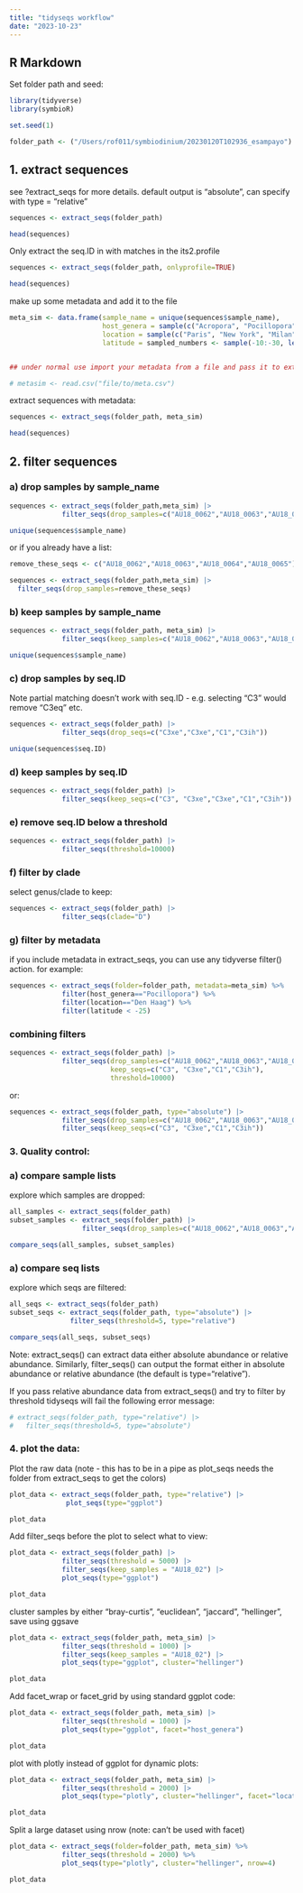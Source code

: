 ```yaml
---
title: "tidyseqs workflow"
date: "2023-10-23"
---
```



## R Markdown

Set folder path and seed:

```r
library(tidyverse)
library(symbioR)

set.seed(1)

folder_path <- ("/Users/rof011/symbiodinium/20230120T102936_esampayo")
```



## 1. extract sequences

see ?extract_seqs for more details. default output is "absolute", can specify with type = "relative" 

```r
sequences <- extract_seqs(folder_path)

head(sequences)
```

Only extract the seq.ID in with matches in the its2.profile

```r
sequences <- extract_seqs(folder_path, onlyprofile=TRUE)

head(sequences)
```

make up some metadata and add it to the file

``` r

meta_sim <- data.frame(sample_name = unique(sequences$sample_name),
                       host_genera = sample(c("Acropora", "Pocillopora", "Stylophora", "Merulina"), length(unique(sequences$sample_name)), replace = TRUE),
                       location = sample(c("Paris", "New York", "Milan", "Den Haag"), length(unique(sequences$sample_name)), replace = TRUE),
                       latitude = sampled_numbers <- sample(-10:-30, length(unique(sequences$sample_name)), replace = TRUE))


## under normal use import your metadata from a file and pass it to extract_seqs()

# metasim <- read.csv("file/to/meta.csv")
```

extract sequences with metadata:

```r
sequences <- extract_seqs(folder_path, meta_sim)

head(sequences)

```


## 2. filter sequences


### a) drop samples by sample_name

```r

sequences <- extract_seqs(folder_path,meta_sim) |>
             filter_seqs(drop_samples=c("AU18_0062","AU18_0063","AU18_0064","AU18_0065"))

unique(sequences$sample_name)
```

or if you already have a list:

```r
remove_these_seqs <- c("AU18_0062","AU18_0063","AU18_0064","AU18_0065")

sequences <- extract_seqs(folder_path,meta_sim) |>
  filter_seqs(drop_samples=remove_these_seqs)


```

### b) keep samples by sample_name

```r

sequences <- extract_seqs(folder_path, meta_sim) |>
             filter_seqs(keep_samples=c("AU18_0062","AU18_0063","AU18_0064","AU18_0065"))

unique(sequences$sample_name)
```


### c) drop samples by seq.ID

Note partial matching doesn't work with seq.ID - e.g. selecting "C3" would remove "C3eq" etc. 
```r

sequences <- extract_seqs(folder_path) |>
             filter_seqs(drop_seqs=c("C3xe","C3xe","C1","C3ih"))

unique(sequences$seq.ID)

```


### d) keep samples by seq.ID

```r

sequences <- extract_seqs(folder_path) |>
             filter_seqs(keep_seqs=c("C3", "C3xe","C3xe","C1","C3ih"))

```


### e) remove seq.ID below a threshold

```r

sequences <- extract_seqs(folder_path) |>
             filter_seqs(threshold=10000)

```


### f) filter by clade

select genus/clade to keep:

```r

sequences <- extract_seqs(folder_path) |>
             filter_seqs(clade="D")

```


### g) filter by metadata

if you include metadata in extract_seqs, you can use any tidyverse filter() action. for example:

```r

sequences <- extract_seqs(folder=folder_path, metadata=meta_sim) %>%
             filter(host_genera=="Pocillopora") %>%
             filter(location=="Den Haag") %>% 
             filter(latitude < -25)

```

### combining filters


```r

sequences <- extract_seqs(folder_path) |>
             filter_seqs(drop_samples=c("AU18_0062","AU18_0063","AU18_0064","AU18_0065"),
                         keep_seqs=c("C3", "C3xe","C1","C3ih"), 
                         threshold=10000)

```

or:

```r

sequences <- extract_seqs(folder_path, type="absolute") |>
             filter_seqs(drop_samples=c("AU18_0062","AU18_0063","AU18_0064","AU18_0065")) |> 
             filter_seqs(keep_seqs=c("C3", "C3xe","C1","C3ih")) 

```

### 3. Quality control:

### a) compare sample lists

explore which samples are dropped:

```r

all_samples <- extract_seqs(folder_path) 
subset_samples <- extract_seqs(folder_path) |> 
                  filter_seqs(drop_samples=c("AU18_0062","AU18_0063","AU18_0064","AU18_0065"))

compare_seqs(all_samples, subset_samples)

```


### a) compare seq lists

explore which seqs are filtered:

```r

all_seqs <- extract_seqs(folder_path) 
subset_seqs <- extract_seqs(folder_path, type="absolute") |> 
               filter_seqs(threshold=5, type="relative")

compare_seqs(all_seqs, subset_seqs)

```


Note: extract_seqs() can extract data either absolute abundance or relative abundance. Similarly, filter_seqs() can output the format either in absolute abundance or relative abundance (the default is type="relative"). 

If you pass relative abundance data from extract_seqs() and try to filter by threshold tidyseqs will fail the following error message:


```r

# extract_seqs(folder_path, type="relative") |> 
#   filter_seqs(threshold=5, type="absolute")

```

### 4. plot the data:

Plot the raw data (note - this has to be in a pipe as plot_seqs needs the folder from extract_seqs to get the colors)

```r


plot_data <- extract_seqs(folder_path, type="relative") |> 
              plot_seqs(type="ggplot")

plot_data


```



Add filter_seqs before the plot to select what to view:

```r


plot_data <- extract_seqs(folder_path) |>
             filter_seqs(threshold = 5000) |> 
             filter_seqs(keep_samples = "AU18_02") |> 
             plot_seqs(type="ggplot")

plot_data


```

cluster samples by either "bray-curtis", "euclidean", "jaccard", "hellinger", save using ggsave

```r


plot_data <- extract_seqs(folder_path, meta_sim) |>
             filter_seqs(threshold = 1000) |> 
             filter_seqs(keep_samples = "AU18_02") |> 
             plot_seqs(type="ggplot", cluster="hellinger")

plot_data


```


Add facet_wrap or facet_grid by using standard ggplot code:

```r


plot_data <- extract_seqs(folder_path, meta_sim) |>
             filter_seqs(threshold = 1000) |> 
             plot_seqs(type="ggplot", facet="host_genera") 

plot_data


```


plot with plotly instead of ggplot for dynamic plots:

```r

plot_data <- extract_seqs(folder_path, meta_sim) |>
             filter_seqs(threshold = 2000) |> 
             plot_seqs(type="plotly", cluster="hellinger", facet="location") 

plot_data


```



Split a large dataset using nrow (note: can't be used with facet)

```r
  
plot_data <- extract_seqs(folder=folder_path, meta_sim) %>%
             filter_seqs(threshold = 2000) %>%
             plot_seqs(type="plotly", cluster="hellinger", nrow=4) 

plot_data


```
